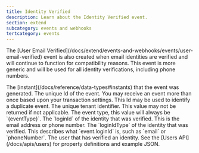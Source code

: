 ```yaml
---
title: Identity Verified
description: Learn about the Identity Verified event.
section: extend
subcategory: events and webhooks
tertcategory: events
---
```



<Event description="This event is generated when a user verifies an identity, which could be an email address or phone number."
       eventType={eventType}
       name="Identity Verified"
       scope="tenant"
       transactional="true"
       version="1.99.9"/>

<Aside>
  The [User Email Verified](/docs/extend/events-and-webhooks/events/user-email-verified) event is also created when email identities are verified and will continue to function for compatibility reasons. This event is more generic and will be used for all identity verifications, including phone numbers.
</Aside>

<EventBody eventType={eventType}
           jsonFile="identity-verified.json">

  <APIField slot="leading-fields" name="event.createInstant" type="Long">
    The [instant](/docs/reference/data-types#instants) that the event was generated.
  </APIField>

  <APIField slot="leading-fields" name="event.id" type="UUID">
    The unique Id of the event. You may receive an event more than once based upon your transaction settings. This Id may be used to identify a duplicate event.
  </APIField>

  <APIField slot="trailing-fields" name="event.tenantId" type="UUID">
    The unique tenant identifier. This value may not be returned if not applicable.
  </APIField>

  <APIField slot="trailing-fields" name="event.type" type="String">
    The event type, this value will always be `{eventType}`.
  </APIField>

  <APIField slot="trailing-fields" name="event.loginId" type="String">
    The `loginId` of the identity that was verified. This is the email address or phone number.
  </APIField>

  <APIField slot="trailing-fields" name="event.loginIdType" type="String">
    The `loginIdType` of the identity that was verified. This describes what `event.loginId` is, such as `email` or `phoneNumber`.
  </APIField>

  <APIField slot="trailing-fields" name="event.user" type="Object">
    The user that has verified an identity. See the [Users API](/docs/apis/users) for property definitions and example JSON.
  </APIField>

</EventBody>
